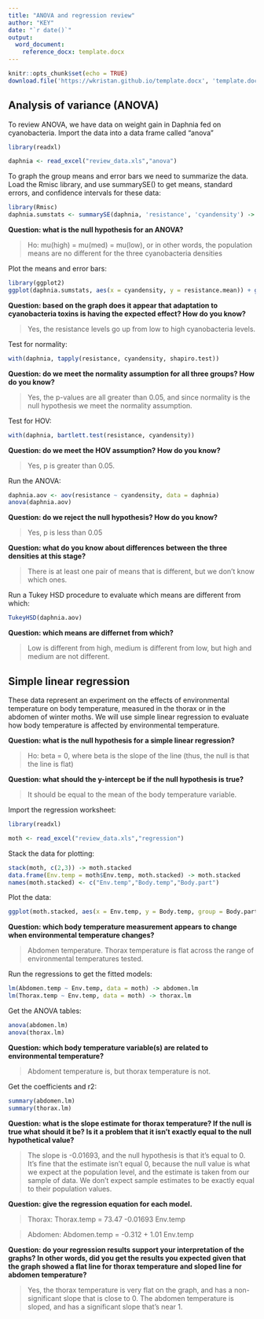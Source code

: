 ```yaml
---
title: "ANOVA and regression review"
author: "KEY"
date: "`r date()`"
output: 
  word_document:
    reference_docx: template.docx
---
```


```r
knitr::opts_chunk$set(echo = TRUE)
download.file('https://wkristan.github.io/template.docx', 'template.docx', mode = 'wb')

```

## Analysis of variance (ANOVA)

To review ANOVA, we have data on weight gain in Daphnia fed on cyanobacteria. Import the data into a data frame called "anova"

```r

library(readxl)

daphnia <- read_excel("review_data.xls","anova")

```

To graph the group means and error bars we need to summarize the data. Load the Rmisc library, and use summarySE() to get means, standard errors, and confidence intervals for these data:

```r

library(Rmisc)
daphnia.sumstats <- summarySE(daphnia, 'resistance', 'cyandensity') -> daphnia.sumstats

```


**Question: what is the null hypothesis for an ANOVA?**

> Ho: mu(high) = mu(med) = mu(low), or in other words, the population means are no different for the three cyanobacteria densities

Plot the means and error bars:

```r

library(ggplot2)
ggplot(daphnia.sumstats, aes(x = cyandensity, y = resistance.mean)) + geom_errorbar(aes(ymax = resistance.mean + resistance.se, ymin = resistance.mean - resistance.se), width = 0.1) + geom_point(size = 3, color = "red") + labs(x = "Cyanobacteria density", y = "Resistance")

```

**Question: based on the graph does it appear that adaptation to cyanobacteria toxins is having the expected effect? How do you know?**

> Yes, the resistance levels go up from low to high cyanobacteria levels.

Test for normality:

```r

with(daphnia, tapply(resistance, cyandensity, shapiro.test))

```

**Question: do we meet the normality assumption for all three groups? How do you know?**

> Yes, the p-values are all greater than 0.05, and since normality is the null hypothesis we meet the normality assumption.

Test for HOV:

```r

with(daphnia, bartlett.test(resistance, cyandensity))

```

**Question: do we meet the HOV assumption? How do you know?**

> Yes, p is greater than 0.05.

Run the ANOVA:

```r

daphnia.aov <- aov(resistance ~ cyandensity, data = daphnia)
anova(daphnia.aov)

```

**Question: do we reject the null hypothesis? How do you know?**

> Yes, p is less than 0.05

**Question: what do you know about differences between the three densities at this stage?**

> There is at least one pair of means that is different, but we don't know which ones.

Run a Tukey HSD procedure to evaluate which means are different from which:

```r

TukeyHSD(daphnia.aov)

```

**Question: which means are differnet from which?**

> Low is different from high, medium is different from low, but high and medium are not different.

## Simple linear regression

These data represent an experiment on the effects of environmental temperature on body temperature, measured in the thorax or in the abdomen of winter moths. We will use simple linear regression to evaluate how body temperature is affected by environmental temperature.

**Question: what is the null hypothesis for a simple linear regression?**

> Ho: beta = 0, where beta is the slope of the line (thus, the null is that the line is flat)

**Question: what should the y-intercept be if the null hypothesis is true?**

> It should be equal to the mean of the body temperature variable.


Import the regression worksheet:

```r

library(readxl)

moth <- read_excel("review_data.xls","regression")

```

Stack the data for plotting:

```r

stack(moth, c(2,3)) -> moth.stacked
data.frame(Env.temp = moth$Env.temp, moth.stacked) -> moth.stacked
names(moth.stacked) <- c("Env.temp","Body.temp","Body.part")

```



Plot the data:

```r

ggplot(moth.stacked, aes(x = Env.temp, y = Body.temp, group = Body.part, color = Body.part)) + geom_point() + geom_smooth(method = "lm", se = F)

```

**Question: which body temperature measurement appears to change when environmental temperature changes?**

> Abdomen temperature. Thorax temperature is flat across the range of environmental temperatures tested.


Run the regressions to get the fitted models:

```r

lm(Abdomen.temp ~ Env.temp, data = moth) -> abdomen.lm
lm(Thorax.temp ~ Env.temp, data = moth) -> thorax.lm

```

Get the ANOVA tables:

```r

anova(abdomen.lm)
anova(thorax.lm)

```

**Question: which body temperature variable(s) are related to environmental temperature?**

> Abdoment temperature is, but thorax temperature is not.

Get the coefficients and r2:

```r

summary(abdomen.lm)
summary(thorax.lm)

```

**Question: what is the slope estimate for thorax temperature? If the null is true what should it be? Is it a problem that it isn't exactly equal to the null hypothetical value?**

> The slope is -0.01693, and the null hypothesis is that it's equal to 0. It's fine that the estimate isn't equal 0, because the null value is what we expect at the population level, and the estimate is taken from our sample of data. We don't expect sample estimates to be exactly equal to their population values.

**Question: give the regression equation for each model.**

> Thorax: Thorax.temp = 73.47 -0.01693 Env.temp

> Abdomen: Abdomen.temp = -0.312 + 1.01 Env.temp

**Question: do your regression results support your interpretation of the graphs? In other words, did you get the results you expected given that the graph showed a flat line for thorax temperature and sloped line for abdomen temperature?**

> Yes, the thorax temperature is very flat on the graph, and has a non-significant slope that is close to 0. The abdomen temperature is sloped, and has a significant slope that's near 1.